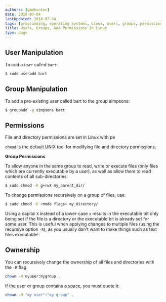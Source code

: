 ```yaml
---
authors: [gbmhunter]
date: 2018-07-04
lastUpdated: 2018-07-04
tags: [programming, operating systems, Linux, users, groups, permissions, chmod, chown, useradd, ownership]
title: Users, Groups, And Permissions In Linux
type: page
---
```


## User Manipulation

To add a user called `bart`:

```sh    
$ sudo useradd bart
```

## Group Manipulation

To add a pre-existing user called bart to the group simpsons:

```sh    
$ groupadd -g simpsons bart
```

## Permissions

File and directory permissions are set in Linux with pe

`chmod` is the default UNIX tool for modifying file and directory permissions.

**Group Permissions**

To allow anyone in the same group to read, write or execute files (only files which are currently executable by a user), as well as allow them to read contents of all sub-directories:

```sh    
$ sudo chmod -R g+rwX my_parent_dir/
```

To change permissions recursively on a group of files, use:

```sh    
$ sudo chmod -R <mode flags> my_directory/
```

Using a capital `X` instead of a lower-case `x` results in the executable bit only being set if the file is a directory or the executable bit is already set for some user. This is useful when applying changes to multiple files (using the recursive option `-R`), as you usually don't want to make things such as text files executable!

## Ownership

You can recursively change the ownership of all files and directories with the `-R` flag:

```sh
chown -R myuser:mygroup .
```

If the user or group contains a space, you must quote it:

```sh
chown -R "my user":"my group" .
```
